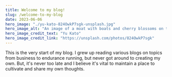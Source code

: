 ```yaml
---
title: Welcome to my blog!
slug: /welcome-to-my-blog
date: 2023-06-06
hero_image: "./yu-kato-824OwkP7sgk-unsplash.jpg"
hero_image_alt: "An image of a moat with boats and cherry blossoms on the banks, with Tokyo tower in the background."
hero_image_credit_text: "Yu Kato"
hero_image_credit_link: "https://unsplash.com/photos/824OwkP7sgk"
---
```


This is the very start of my blog. I grew up reading various blogs on topics from business to endurance running, but never got around to creating my own. But, it's never too late and I believe it's vital to maintain a place to cultivate and share my own thoughts.

